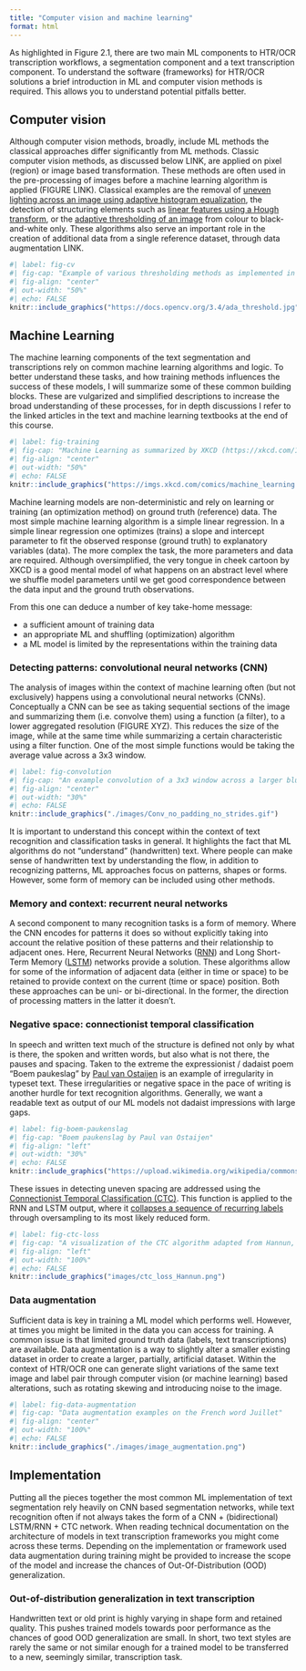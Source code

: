 ```yaml
---
title: "Computer vision and machine learning"
format: html
---
```


As highlighted in Figure 2.1, there are two main ML components to HTR/OCR transcription workflows, a segmentation component and a text transcription component. To understand the software (frameworks) for HTR/OCR solutions a brief introduction in ML and computer vision methods is required. This allows you to understand potential pitfalls better.

## Computer vision

Although computer vision methods, broadly, include ML methods the classical approaches differ significantly from ML methods. Classic computer vision methods, as discussed below LINK, are applied on pixel (region) or image based transformation. These methods are often used in the pre-processing of images before a machine learning algorithm is applied (FIGURE LINK). Classical examples are the removal of [uneven lighting across an image using adaptive histogram equalization](https://en.wikipedia.org/wiki/Adaptive_histogram_equalization), the detection of structuring elements such as [linear features using a Hough transform](https://en.wikipedia.org/wiki/Hough_transform), or the [adaptive thresholding of an image](https://en.wikipedia.org/wiki/Thresholding_(image_processing)) from colour to black-and-white only. These algorithms also serve an important role in the creation of additional data from a single reference dataset, through data augmentation LINK.

```r
#| label: fig-cv
#| fig-cap: "Example of various thresholding methods as implemented in the OpenCV computer vision library (https://opencv.org)"
#| fig-align: "center"
#| out-width: "50%"
#| echo: FALSE
knitr::include_graphics("https://docs.opencv.org/3.4/ada_threshold.jpg")
```

## Machine Learning

The machine learning components of the text segmentation and transcriptions rely on common machine learning algorithms and logic. To better understand these tasks, and how training methods influences the success of these models, I will summarize some of these common building blocks. These are vulgarized and simplified descriptions to increase the broad understanding of these processes, for in depth discussions I refer to the linked articles in the text and machine learning textbooks at the end of this course.

```r
#| label: fig-training
#| fig-cap: "Machine Learning as summarized by XKCD (https://xkcd.com/1838/)"
#| fig-align: "center"
#| out-width: "50%"
#| echo: FALSE
knitr::include_graphics("https://imgs.xkcd.com/comics/machine_learning.png")
```

Machine learning models are non-deterministic and rely on learning or training (an optimization method) on ground truth (reference) data. The most simple machine learning algorithm is a simple linear regression. In a  simple linear regression one optimizes (trains) a slope and intercept parameter to fit the observed response (ground truth) to explanatory variables (data). The more complex the task, the more parameters and data are required. Although oversimplified, the very tongue in cheek cartoon by XKCD is a good mental model of what happens on an abstract level where we shuffle model parameters until we get good correspondence between the data input and the ground truth observations.

From this one can deduce a number of key take-home message:

- a sufficient amount of training data
- an appropriate ML and shuffling (optimization) algorithm
- a ML model is limited by the representations within the training data

### Detecting patterns: convolutional neural networks (CNN)

The analysis of images within the context of machine learning often (but not exclusively) happens using a convolutional neural networks (CNNs). Conceptually a CNN can be see as taking sequential sections of the image and summarizing them (i.e. convolve them) using a function (a filter), to a lower aggregated resolution (FIGURE XYZ). This reduces the size of the image, while at the same time while summarizing a certain characteristic using a filter function. One of the most simple functions would be taking the average value across a 3x3 window.

```r
#| label: fig-convolution
#| fig-cap: "An example convolution of a 3x3 window across a larger blue image summarizing values (squares) to a smaller green image (by Kaivan Kamali at https://galaxyproject.org/)"
#| fig-align: "center"
#| out-width: "30%"
#| echo: FALSE
knitr::include_graphics("./images/Conv_no_padding_no_strides.gif")
```

It is important to understand this concept within the context of text recognition and classification tasks in general. It highlights the fact that ML algorithms do not "understand" (handwritten) text. Where people can make sense of handwritten text by understanding the flow, in addition to recognizing patterns, ML approaches focus on patterns, shapes or forms. However, some form of memory can be included using other methods.

### Memory and context: recurrent neural networks

A second component to many recognition tasks is a form of memory. Where the CNN encodes for patterns it does so without explicitly taking into account the relative position of these patterns and their relationship to adjacent ones. Here, Recurrent Neural Networks ([RNN](https://en.wikipedia.org/wiki/Recurrent_neural_network)) and Long Short-Term Memory ([LSTM](https://en.wikipedia.org/wiki/Long_short-term_memory)) networks provide a solution. These algorithms allow for some of the information of adjacent data (either in time or space) to be retained to provide context on the current (time or space) position. Both these approaches can be uni- or bi-directional. In the former, the direction of processing matters in the latter it doesn't.

### Negative space: connectionist temporal classification

In speech and written text much of the structure is defined not only by what is there, the spoken and written words, but also what is not there, the pauses and spacing. Taken to the extreme the expressionist / dadaist poem "Boem paukeslag" by [Paul van Ostaijen](https://en.wikipedia.org/wiki/Paul_van_Ostaijen) is an example of irregularity in typeset text. These irregularities or negative space in the pace of writing is another hurdle for text recognition algorithms. Generally, we want a readable text as output of our ML models not dadaist impressions with large gaps.

```r
#| label: fig-boem-paukenslag
#| fig-cap: "Boem paukenslag by Paul van Ostaijen"
#| fig-align: "left"
#| out-width: "30%"
#| echo: FALSE
knitr::include_graphics("https://upload.wikimedia.org/wikipedia/commons/0/0c/Boempaukeslag.jpg")
```

These issues in detecting uneven spacing are addressed using the [Connectionist Temporal Classification (CTC)](https://en.wikipedia.org/wiki/Connectionist_temporal_classification). This function is applied to the RNN and LSTM output, where it [collapses a sequence of recurring labels](https://distill.pub/2017/ctc/) through oversampling to its most likely reduced form.

```r
#| label: fig-ctc-loss
#| fig-cap: "A visualization of the CTC algorithm adapted from Hannun, 'Sequence Modeling with CTC', Distill, 2017. doi: 10.23915/distill.00008"
#| fig-align: "left"
#| out-width: "100%"
#| echo: FALSE
knitr::include_graphics("images/ctc_loss_Hannun.png")
```

### Data augmentation

Sufficient data is key in training a ML model which performs well. However, at times you might be limited in the data you can access for training. A common issue is that limited ground truth data (labels, text transcriptions) are available. Data augmentation is a way to slightly alter a smaller existing dataset in order to create a larger, partially, artificial dataset. Within the context of HTR/OCR one can generate slight variations of the same text image and label pair through computer vision (or machine learning) based alterations, such as rotating skewing and introducing noise to the image.

```r
#| label: fig-data-augmentation
#| fig-cap: "Data augmentation examples on the French word Juillet"
#| fig-align: "center"
#| out-width: "100%"
#| echo: FALSE
knitr::include_graphics("./images/image_augmentation.png")
```

## Implementation

Putting all the pieces together the most common ML implementation of text segmentation rely heavily on CNN based segmentation networks, while text recognition often if not always takes the form of a CNN + (bidirectional) LSTM/RNN + CTC network. When reading technical documentation on the architecture of models in text transcription frameworks you might come across these terms. Depending on the implementation or framework used data augmentation during training might be provided to increase the scope of the model and increase the chances of Out-Of-Distribution (OOD) generalization.

### Out-of-distribution generalization in text transcription

Handwritten text or old print is highly varying in shape form and retained quality. This pushes trained models towards poor performance as the chances of good OOD generalization are small. In short, two text styles are rarely the same or not similar enough for a trained model to be transferred to a new, seemingly similar, transcription task.
